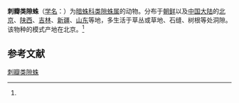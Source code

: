 {{Speciesbox
| name = 刺瓣类隙蛛
| status = 
| status_system = 
| image = 
| genus = Paracoelotes
| species = spinivulva
| authority = (Simon, 1880)<ref name='id14138'>{{cite web| url =http://www.bioinfo.cn/db05/BjdwSpecies.php?action=view&id=14138| title =刺瓣类隙蛛| work =《中国动物物种编目数据库》| publisher =中国科学院微生物研究所| author =中国科学院动物研究所| accessdate =2009-04-28| deadurl =yes| archiveurl =https://web.archive.org/web/20160305052258/http://www.bioinfo.cn/db05/BjdwSpecies.php?action=view&id=14138| archivedate =2016-03-05}}</ref>
}}

'''刺瓣类隙蛛'''（[[学名|学名]]：{{lang|la|''Paracoelotes spinivulva''}}）为[[暗蛛科|暗蛛科]][[类隙蛛属|类隙蛛属]]的动物。分布于[[朝鲜|朝鲜]]以及[[中国大陆|中国大陆]]的[[北京|北京]]、[[陕西|陕西]]、[[吉林|吉林]]、[[新疆|新疆]]、[[山东|山东]]等地，多生活于草丛或草地、石缝、树根等处洞隙。该物种的模式产地在北京。<ref name='id14138'/>

== 参考文献 ==
{{reflist}}

{{Wikispecies|Paracoelotes spinivulva}}

[[Category:类隙蛛属|刺瓣类隙蛛]]


{{蜘蛛小作品}}
